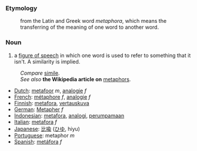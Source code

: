 ===Etymology===
:from the Latin and Greek word ''metaphora'', which means the transferring of the meaning of one word to another word.

===Noun===
#a [[figure of speech]] in which one word is used to refer to something that it isn't. A similarity is implied.

:''Compare'' [[simile]].
:''See also''  '''the Wikipedia article on''' [[w:metaphor|metaphor]]s.

*[[Dutch]]: [[metafoor]] ''m'', [[analogie]] ''f''
*[[French]]: [[métaphore]] ''f'', [[analogie]] ''f''
*[[Finnish]]: [[metafora]], [[vertauskuva]]
*[[German]]: [[Metapher]] ''f''
*[[Indonesian]]: [[metafora]], [[analogi]], [[umpama|perumpamaan]]
*[[Italian]]: [[metafora]] ''f''
*[[Japanese]]: [[比喩]] ([[ひゆ]], hiyu)
*[[Portuguese]]: metaphor ''m''
*[[Spanish]]: [[metáfora]] ''f''
